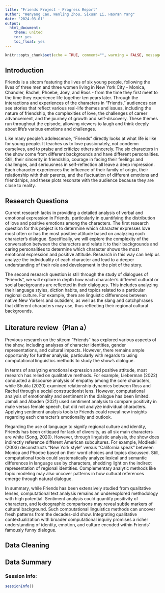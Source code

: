 ```yaml
---
title: "Friends Project - Progress Report"
author: "Wenyang Cao, Wenling Zhou, Sixuan Li, Haoran Yang"
date: "2024-03-01"
output: 
  html_document: 
    theme: united
    toc: yes
    toc_float: yes
---
```


```r
knitr::opts_chunk$set(echo = TRUE, comment="", warning = FALSE, message = FALSE, tidy.opts=list(width.cutoff=55), tidy = TRUE)
```


## Introduction
Friends is a sitcom featuring the lives of six young people, following the lives of three men and three women living in New York City - Monica, Chandler, Rachel, Phoebe, Joey, and Ross - from the time they first meet to the time they experience life together ten years later. Through the interactions and experiences of the characters in "Friends," audiences can see stories that reflect various real-life themes and issues, including the nature of friendship, the complexities of love, the challenges of career advancement, and the journey of growth and self-discovery. These themes run throughout the episode, allowing viewers to laugh and think deeply about life's various emotions and challenges.

Like many people's adolescence, "Friends” directly looks at what life is like for young people. It teaches us to love passionately, not condemn ourselves, and to praise and criticize others sincerely. The six characters in the show come from different backgrounds and have different personalities. Still, their sincerity in friendship, courage in facing their feelings and challenges, and seriousness in self-reflection all leave a deep impression. Each character experiences the influence of their family of origin, their relationship with their parents, and the fluctuation of different emotions and friendships, and these plots resonate with the audience because they are close to reality.

## Research Questions 
Current research lacks in providing a detailed analysis of verbal and emotional expression in Friends, particularly in quantifying the distribution of love and positive emotions among the characters. The first research question for this project is to determine which character expresses love most often or has the most positive attitude based on analyzing each character's dialogue. Specifically, we will explore the complexity of the conversation between the characters and relate it to their backgrounds and caring personalities to determine which character shows the most emotional expression and positive attitude.  Research in this way can help us analyze the individuality of each character and lead to a deeper understanding of their role and development in the plot of the story.

The second research question is still through the study of dialogues of “Friends”, we will explore in depth how each character's different cultural or social backgrounds are reflected in their dialogues. This includes analyzing their language styles, diction habits, and topics related to a particular regional culture. For example, there are linguistic differences between native New Yorkers and outsiders, as well as the slang and catchphrases that different characters may use, thus reflecting their regional cultural backgrounds. 

## Literature review（Plan a）
Previous research on the sitcom "Friends" has explored various aspects of the show, including analyses of character identities, gender representations, and cultural impacts.  However, there remains ample opportunity for further analysis, particularly with regards to using computational linguistics methods to study the show's dialogue.

In terms of analyzing emotional expression and positive attitude, most research has relied on qualitative methods.  For example, Lieberman (2022) conducted a discourse analysis of empathy among the core characters, while Shukla (2020) examined relationship dynamics between Ross and Rachel through a social constructionist lens.  However, computational analysis of emotionality and sentiment in the dialogue has been limited.  Jamali and Abadeh (2021) used sentiment analysis to compare positivity in male versus female speech, but did not analyze individual characters.  Applying sentiment analysis tools to Friends could reveal new insights regarding each character's emotionality and outlook.

Regarding the use of language to signify regional culture and identity, Friends has been critiqued for lack of diversity, as all six main characters are white (Song, 2020).  However, through linguistic analysis, the show does indirectly reference different American subcultures.  For example, Modleski (2003) deconstructs "New York style" versus "California speak" between Monica and Phoebe based on their word choices and topics discussed.  Still, computational tools could systematically analyze lexical and semantic differences in language use by characters, shedding light on the indirect representation of regional identities.  Complementary analytic methods like topic modeling may also uncover patterns in how cultural references emerge through natural dialogue.

In summary, while Friends has been extensively studied from qualitative lenses, computational text analysis remains an underexplored methodology with high potential.  Sentiment analysis could quantify positivity of characters, and lexicographic comparisons may reveal subtle markers of cultural background.  Such computational linguistics methods can uncover fresh patterns from the decades-old show.  Integrating qualitative contextualization with broader computational inquiry promises a richer understanding of identity, emotion, and culture encoded within Friends' famously funny dialogue.

## Data Cleaning


## Data Summary 


### Session Info:
```r
sessionInfo()
```


